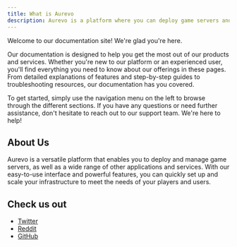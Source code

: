 ```yaml
---
title: What is Aurevo
description: Aurevo is a platform where you can deploy game servers and much more.
---
```



<Features />

Welcome to our documentation site! We're glad you're here.

Our documentation is designed to help you get the most out of our products and services. Whether you're new to our platform or an experienced user, you'll find everything you need to know about our offerings in these pages. From detailed explanations of features and step-by-step guides to troubleshooting resources, our documentation has you covered.

To get started, simply use the navigation menu on the left to browse through the different sections. If you have any questions or need further assistance, don't hesitate to reach out to our support team. We're here to help!

## About Us

Aurevo is a versatile platform that enables you to deploy and manage game servers, as well as a wide range of other applications and services. With our easy-to-use interface and powerful features, you can quickly set up and scale your infrastructure to meet the needs of your players and users.

## Check us out

- [Twitter](https://twitter.com/aurevodev)
- [Reddit](https://reddit.com/r/aurevo)
- [GitHub](https://github.com/aurevodev)
